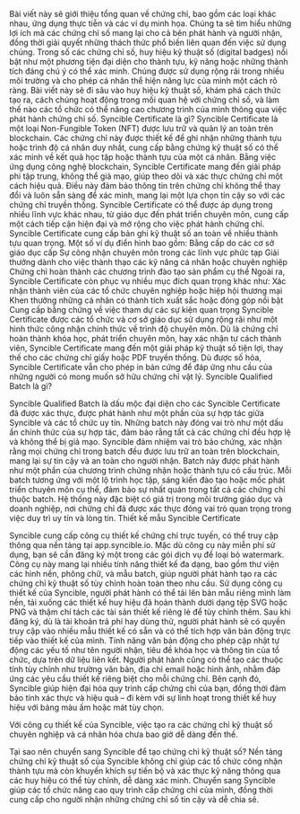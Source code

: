 Bài viết này sẽ giới thiệu tổng quan về chứng chỉ, bao gồm các loại khác nhau, ứng dụng thực tiễn và các ví dụ minh họa. Chúng ta sẽ tìm hiểu những lợi ích mà các chứng chỉ số mang lại cho cả bên phát hành và người nhận, đồng thời giải quyết những thách thức phổ biến liên quan đến việc sử dụng chúng. Trong số các chứng chỉ số, huy hiệu kỹ thuật số (digital badges) nổi bật như một phương tiện đại diện cho thành tựu, kỹ năng hoặc những thành tích đáng chú ý có thể xác minh. Chúng được sử dụng rộng rãi trong nhiều môi trường và cho phép cá nhân thể hiện năng lực của mình một cách rõ ràng. Bài viết này sẽ đi sâu vào huy hiệu kỹ thuật số, khám phá cách thức tạo ra, cách chúng hoạt động trong mối quan hệ với chứng chỉ số, và làm thế nào các tổ chức có thể nâng cao chương trình của mình thông qua việc phát hành chứng chỉ số.
Syncible Certificate là gì?
Syncible Certificate là một loại Non-Fungible Token (NFT) được lưu trữ và quản lý an toàn trên blockchain. Các chứng chỉ này được thiết kế để ghi nhận những thành tựu hoặc trình độ cá nhân duy nhất, cung cấp bằng chứng kỹ thuật số có thể xác minh về kết quả học tập hoặc thành tựu của một cá nhân. Bằng việc ứng dụng công nghệ blockchain, Syncible Certificate mang đến giải pháp phi tập trung, không thể giả mạo, giúp theo dõi và xác thực chứng chỉ một cách hiệu quả. Điều này đảm bảo thông tin trên chứng chỉ không thể thay đổi và luôn sẵn sàng để xác minh, mang lại một lựa chọn tin cậy so với các chứng chỉ truyền thống. Syncible Certificate có thể được áp dụng trong nhiều lĩnh vực khác nhau, từ giáo dục đến phát triển chuyên môn, cung cấp một cách tiếp cận hiện đại và mở rộng cho việc phát hành chứng chỉ.
Syncible Certificate cung cấp bản ghi kỹ thuật số an toàn về nhiều thành tựu quan trọng. Một số ví dụ điển hình bao gồm:
Bằng cấp do các cơ sở giáo dục cấp
Sự công nhận chuyên môn trong các lĩnh vực phức tạp
Giải thưởng dành cho việc thành thạo các kỹ năng cá nhân hoặc chuyên nghiệp
Chứng chỉ hoàn thành các chương trình đào tạo sản phẩm cụ thể
Ngoài ra, Syncible Certificate còn phục vụ nhiều mục đích quan trọng khác như:
Xác nhận thành viên của các tổ chức chuyên nghiệp hoặc hiệp hội thương mại
Khen thưởng những cá nhân có thành tích xuất sắc hoặc đóng góp nổi bật
Cung cấp bằng chứng về việc tham dự các sự kiện quan trọng
Syncible Certificate được các tổ chức và cơ sở giáo dục sử dụng rộng rãi như một hình thức công nhận chính thức về trình độ chuyên môn. Dù là chứng chỉ hoàn thành khóa học, phát triển chuyên môn, hay xác nhận tư cách thành viên, Syncible Certificate mang đến một giải pháp kỹ thuật số tiện lợi, thay thế cho các chứng chỉ giấy hoặc PDF truyền thống. Dù được số hóa, Syncible Certificate vẫn cho phép in bản cứng để đáp ứng nhu cầu của những người có mong muốn sở hữu chứng chỉ vật lý.
Syncible Qualified Batch là gì?

Syncible Qualified Batch là dấu mộc đại diện cho các Syncible Certificate đã được xác thực, được phát hành như một phần của sự hợp tác giữa Syncible và các tổ chức uy tín. Những batch này đóng vai trò như một dấu ấn chính thức của sự hợp tác, đảm bảo rằng tất cả các chứng chỉ đều hợp lệ và không thể bị giả mạo. Syncible đảm nhiệm vai trò bảo chứng, xác nhận rằng mọi chứng chỉ trong batch đều được lưu trữ an toàn trên blockchain, mang lại sự tin cậy và an toàn cho người nhận.
Batch này được phát hành như một phần của chương trình chứng nhận hoặc thành tựu có cấu trúc. Mỗi batch tương ứng với một lộ trình học tập, sáng kiến đào tạo hoặc mốc phát triển chuyên môn cụ thể, đảm bảo sự nhất quán trong tất cả các chứng chỉ thuộc batch. Hệ thống này đặc biệt có giá trị trong môi trường giáo dục và doanh nghiệp, nơi chứng chỉ đã được xác thực đóng vai trò quan trọng trong việc duy trì uy tín và lòng tin.
Thiết kế mẫu Syncible Certificate

Syncible cung cấp công cụ thiết kế chứng chỉ trực tuyến, có thể truy cập thông qua nền tảng tại app.syncible.io. Mặc dù công cụ này miễn phí sử dụng, bạn sẽ cần đăng ký một trong các gói dịch vụ để loại bỏ watermark. Công cụ này mang lại nhiều tính năng thiết kế đa dạng, bao gồm thư viện các hình nền, phông chữ, và mẫu batch, giúp người phát hành tạo ra các chứng chỉ kỹ thuật số tùy chỉnh hoàn toàn theo nhu cầu.
Sử dụng công cụ thiết kế của Syncible, người phát hành có thể tải lên bản mẫu riêng mình làm nền, tải xuống các thiết kế huy hiệu đã hoàn thành dưới dạng tệp SVG hoặc PNG và thậm chí tách các tài sản thiết kế riêng lẻ để tùy chỉnh thêm. Sau khi đăng ký, dù là tài khoản trả phí hay dùng thử, người phát hành sẽ có quyền truy cập vào nhiều mẫu thiết kế có sẵn và có thể tích hợp văn bản động trực tiếp vào thiết kế của mình.
Tính năng văn bản động cho phép cập nhật tự động các yếu tố như tên người nhận, tiêu đề khóa học và thông tin của tổ chức, dựa trên dữ liệu liên kết. Người phát hành cũng có thể tạo các thuộc tính tùy chỉnh như trường văn bản, địa chỉ email hoặc hình ảnh, nhằm đáp ứng các yêu cầu thiết kế riêng biệt cho mỗi chứng chỉ. Bên cạnh đó, Syncible giúp hiện đại hóa quy trình cấp chứng chỉ của bạn, đồng thời đảm bảo tính xác thực và hiệu quả – đi kèm với sự linh hoạt trong thiết kế huy hiệu với bảng màu ấm hoặc mát tùy chọn.

Với công cụ thiết kế của Syncible, việc tạo ra các chứng chỉ kỹ thuật số chuyên nghiệp và cá nhân hóa chưa bao giờ dễ dàng đến thế.

Tại sao nên chuyển sang Syncible để tạo chứng chỉ kỹ thuật số?
Nền tảng chứng chỉ kỹ thuật số của Syncible không chỉ giúp các tổ chức công nhận thành tựu mà còn khuyến khích sự tiến bộ và xác thực kỹ năng thông qua các huy hiệu có thể tùy chỉnh, dễ dàng xác minh. Chuyển sang Syncible giúp các tổ chức nâng cao quy trình cấp chứng chỉ của mình, đồng thời cung cấp cho người nhận những chứng chỉ số tin cậy và dễ chia sẻ.